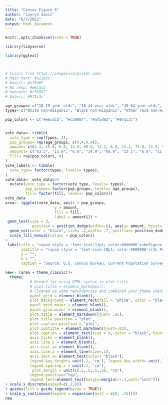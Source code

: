 ```yaml
---
title: "Census Figure 6"
author: "lauryn davis"
date: "6/7/2022"
output: html_document
---
```


```r
knitr::opts_chunk$set(echo = TRUE)
```

```r
library(tidyverse)

library(ggtext)



# Colors from https://imagecolorpicker.com/
# Main text: #a21e3c
# Noncit: #af5d62
# No resp: #e6cdcb
# Nonvote: #c58887
# Voters: #971c3c
```

```r
age_groups= c("18-29 year olds", "30-44 year olds", "45-64 year olds", "65 years and older")
types= c("White non-Hispanic", "Black non-Hispanic", "Other race non-Hispanic", "Hispanic")

pop_colors <- c("#e6cdcb", "#c58887", "#af5d62", "#971c3c")


vote_data<- tibble(
  vote_type = rep(types, 4),
  pop_groups= rep(age_groups, c(4,4,4,4)),
  amount= c(63.3, 15.0, 6.8, 14.9, 68.9, 13.1, 6.8, 11.2, 74.8, 11.9, 5.2, 8.0, 81.7, 8.8, 4.0,5.5), 
  amount1= c("63.3", "15.0", "6.8", "14.9", "68.9", "13.1", "6.8", "11.2", "74.8", "11.9", "5.2", "8.0", "81.7", "8.8", "4.0","5.5"),
  fill= rep(pop_colors, 4)
)
vote_labels <- tibble(
  vote_type= factor(types, levels= types),
)
vote_data<- vote_data%>%
  mutate(vote_type = factor(vote_type, levels= types),
         pop_groups= factor(pop_groups, levels= age_groups),
         fill= factor(fill, levels= pop_colors))
vote_data
area<- (ggplot(vote_data, aes(x = pop_groups, 
                      y = amount, 
                      fill = fill, 
                      label = amount1)) +
 geom_text(size = 3, 
            position = position_dodge(width=.8), aes(y= amount, hjust= .5), vjust =-.5, color= "black")+
  geom_col(color = "black", size= .2,width= .7, position= position_dodge(width= .8)) +
  scale_fill_manual(values = pop_colors) 
+
 labs(title = "<span style = 'font-size:11pt; color:#000000'><b>Figure 6.</span></p><p><span style = 'font-size:12pt; color:#a21e3c'><b>Composition of Voters by Age and Race and Hispanic Origin: 2016</span></p>",
       subtitle = "<span style = 'font-size:10pt; color:#000000'>(In Percent)</span>",
       y = "",
       x = "",
       caption = "Source: U.S. Census Bureau, Current Population Survey, November 1980-2016.") + scale_fill_manual(labels= types, values= pop_colors, name = ""))

new<- (area + theme_classic()+
  theme(
           # Needed for using HTML syntax in plot title
           # plot.title = element_markdown(), 
           # Cleaned up some redundancies and combined your theme changes into one layer
           panel.grid = element_blank(),
           plot.background = element_rect(fill = "white", color = "black"),
           panel.grid.major = element_blank(),
           panel.grid.minor = element_blank(),
           plot.title = element_markdown(hjust= .05),
           plot.title.position = "plot",
           plot.caption.position = "plot",
           plot.subtitle = element_markdown(hjust=.01), 
           plot.caption = element_text(size = 8, color = "black", hjust = 0),
           axis.ticks = element_blank(),
           axis.line.y = element_blank(),
           axis.text.y= element_blank(),
           axis.line.x = element_line(size=.1),
           axis.text.x= element_text(color= "black"),
           legend.key.height= unit(.2, 'cm'), legend.key.width= unit(.7, 'cm'),
           legend.spacing.x = unit(.1, 'cm'),
            plot.margin = unit(c(.5,.5,.5,.5), "cm"),
           legend.position="top",
           legend.text=element_text(margin=margin(r=.3,unit="inch")))
+ scale_x_discrete(expand=c(.2,0))
+ guides(fill = guide_legend(byrow = TRUE))
+ scale_y_continuous(expand = expansion(mult = c(0, .15))))
new





```


